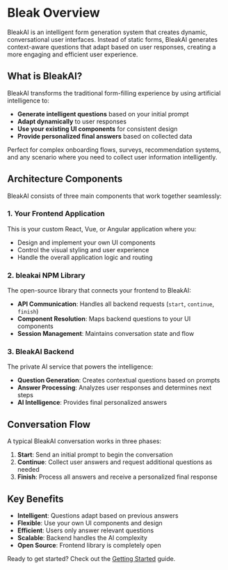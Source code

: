 # Bleak Overview

BleakAI is an intelligent form generation system that creates dynamic, conversational user interfaces. Instead of static forms, BleakAI generates context-aware questions that adapt based on user responses, creating a more engaging and efficient user experience.

## What is BleakAI?

BleakAI transforms the traditional form-filling experience by using artificial intelligence to:

- **Generate intelligent questions** based on your initial prompt
- **Adapt dynamically** to user responses
- **Use your existing UI components** for consistent design
- **Provide personalized final answers** based on collected data

Perfect for complex onboarding flows, surveys, recommendation systems, and any scenario where you need to collect user information intelligently.

## Architecture Components

BleakAI consists of three main components that work together seamlessly:

### 1. Your Frontend Application

This is your custom React, Vue, or Angular application where you:

- Design and implement your own UI components
- Control the visual styling and user experience
- Handle the overall application logic and routing

### 2. bleakai NPM Library

The open-source library that connects your frontend to BleakAI:

- **API Communication**: Handles all backend requests (`start`, `continue`, `finish`)
- **Component Resolution**: Maps backend questions to your UI components
- **Session Management**: Maintains conversation state and flow

### 3. BleakAI Backend

The private AI service that powers the intelligence:

- **Question Generation**: Creates contextual questions based on prompts
- **Answer Processing**: Analyzes user responses and determines next steps
- **AI Intelligence**: Provides final personalized answers

## Conversation Flow

A typical BleakAI conversation works in three phases:

1. **Start**: Send an initial prompt to begin the conversation
2. **Continue**: Collect user answers and request additional questions as needed
3. **Finish**: Process all answers and receive a personalized final response

## Key Benefits

- **Intelligent**: Questions adapt based on previous answers
- **Flexible**: Use your own UI components and design
- **Efficient**: Users only answer relevant questions
- **Scalable**: Backend handles the AI complexity
- **Open Source**: Frontend library is completely open

Ready to get started? Check out the [Getting Started](getting-started) guide.
